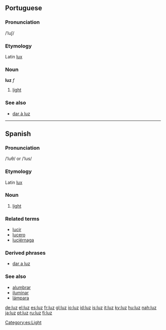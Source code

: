 ==Portuguese==

===Pronunciation===
/ˈluʃ/

===Etymology===
Latin [[lux]]

===Noun===
'''luz''' ''f''

# [[light]]

===See also===
*[[dar à luz]]

----

==Spanish==

===Pronunciation===
/ˈluθ/ or /ˈlus/

===Etymology===
Latin [[lux]]

===Noun===
{{es-noun-f|pl=luces}}

# [[light]]

===Related terms===
*[[lucir]]
*[[lucero]]
*[[luciérnaga]]

{{rfc-header|Derived phrases}}
===Derived phrases===
*[[dar a luz]]

===See also===
*[[alumbrar]]
*[[iluminar]]
*[[lámpara]]

[[Category:es:Light]]

[[de:luz]]
[[el:luz]]
[[es:luz]]
[[fr:luz]]
[[gl:luz]]
[[io:luz]]
[[id:luz]]
[[is:luz]]
[[it:luz]]
[[ky:luz]]
[[hu:luz]]
[[nah:luz]]
[[ja:luz]]
[[pt:luz]]
[[ru:luz]]
[[fi:luz]]